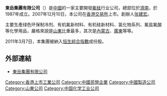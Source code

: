 '''東岳集團有限公司'''（{{hkex|00189}}）是[[中國|中國]]的一家主要開發[[氟硅|氟硅]]行业公司，總部位於[[濟南|濟南]]，於1987年成立。2007年12月10日，本公司在[[香港交易所|香港交易所]]上市。創辦人[[张建宏|张建宏]]。

主要生產绿色环保制冷剂、有机氟新材料、有机硅新材料、氯化物系列、氟盐氟酸等化學用品，嚴格來說是[[山東|山東]]比重最多，其次是[[內蒙古|內蒙古]]、[[廣東|廣東]]等等。

2011年3月7日，本集團被納入[[恒生綜合指數|恒生綜合指數]]成份股。

==外部連結==
*[http://www.dongyuechem.com 東岳集團有限公司] {{Wayback|url=http://www.dongyuechem.com/ |date=20210323140503 }}


[[Category:香港上市工業公司|Category:香港上市工業公司]]
[[Category:中國民營企業|Category:中國民營企業]]
[[Category:中國製造公司|Category:中國製造公司]]
[[Category:山東公司|Category:山東公司]]
[[Category:中国化学工业公司|Category:中国化学工业公司]]